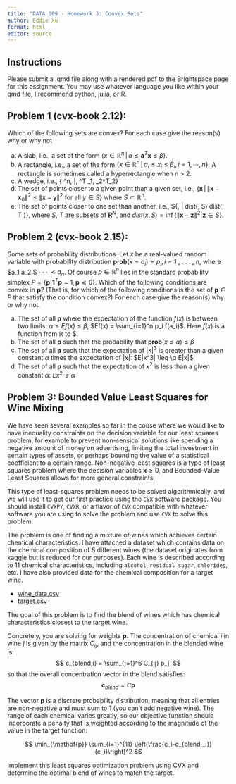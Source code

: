 ```yaml
---
title: "DATA 609 - Homework 3: Convex Sets"
author: Eddie Xu
format: html 
editor: source
---
```



## Instructions

Please submit a .qmd file along with a rendered pdf to the Brightspace page for this assignment. You may use whatever language you like within your qmd file,
I recommend python, julia, or R. 

## Problem 1 (cvx-book 2.12): 

Which of the following sets are convex? For each case give the reason(s) why or why not

a. A slab, i.e., a set of the form $\{x \in \mathbb{R}^n\, |\, \alpha \leq \mathbf{a}^T \mathbf{x} \leq{\beta}\}$.
b. A rectangle, i.e., a set of the form $\{x \in \mathbb{R}^n\, |\, \alpha_i \leq x_i \leq \beta_i, i = 1,\cdots,\, n\}$. A rectangle
is sometimes called a hyperrectangle when n > 2.
c. A wedge, i.e., \{ \mathbf{x} \in \mathbf{R}^n\, |\, \mathbf{a_1}^T\mathbf{x} \leq \mathbf{b}_1, \mathbf{a}_2^T\leq\mathbf{b}_2\}
d. The set of points closer to a given point than a given set, i.e.,
$\{ \mathbf{x}\, |\, \|\mathbf{x} − \mathbf{x}_0\|^2 \leq \|\mathbf{x} − \mathbf{y}\|^2$ for all $y \in S\}$
where $S \subset \mathbb{R}^n$.
e. The set of points closer to one set than another, i.e.,
$\{\mathbf{x}\, | dist(\mathbf{x}, S) \leq dist(\mathbf{x}, T )\},
where $S$, $T$ are subsets of $\mathbf{R}^N$, and
$dist(x, S) = \inf\{\|\mathbf{x}  − \mathbf{z}\|^2 | \mathbf{z} \in S\}$.

## Problem 2 (cvx-book 2.15): 

Some sets of probability distributions. Let $x$ be a real-valued random variable with probability
distribution $\mathbf{prob}(x = a_i) = p_i, i = 1$ , . . . , $n$, where $a_1 \lt a_2 \lt $ · · · $\lt a_n$. Of course $p \in 
\mathbb{R}^n$ lies in the standard probability simplex $P = \{\mathbf{p} | \mathbf{1}^T \mathbf{p} = 1, \mathbf{p} \preceq 0\}$. Which of the following
conditions are convex in $\mathbf{p}$? (That is, for which of the following conditions is the set of
$\mathbf{p} \in P$ that satisfy the condition convex?) For each case give the reason(s) why or why not.

a. The set of all $\mathbf{p}$ where the expectation of the function $f(x)$ is between two limits: $\alpha \leq Ef(x) \leq \beta$, $Ef(x) = \sum_{i=1}^n p_i f(a_i)$. Here $f(x)$ is
a function from $\mathbb{R}$ to \mathbb{R}$.
b. The set of all $\mathbf{p}$ such that the probability that $\mathbf{prob}(x\leq\alpha) \leq \beta$ 
c. The set of all $\mathbf{p}$ such that the expectation of $|x|^3$ is greater than a given constant $\alpha$ times the expectation of $|x|$:
$E|x^3| \leq \α E|x|$
d. The set of all $\mathbf{p}$ such that the expectation of $x^2$ is less than a given constant $\alpha$: 
$Ex^2 \leq \alpha$

## Problem 3: Bounded Value Least Squares for Wine Mixing

We have seen several examples so far in the couse where we would like to have inequality constraints on the decision variable for our least squares problem, for example
to prevent non-sensical solutions like spending a negative amount of money on advertising, limiting the total investment in certain types of assets, or perhaps bounding the
value of a statistical coefficient to a certain range. Non-negative least squares is a type of least squares problem where the decision variables $\mathbf{x}\geq 0$, and
Bounded-Value Least Squares allows for more general constraints.

This type of least-squares problem needs to be solved algorithmically, and we will use it to get our first practice using the `CVX` software package. You should install `CVXPY`, 
`CVXR`, or a flavor of `CVX` compatible with whatever software you are using to solve the problem and use `CVX` to solve this problem.

The problem is one of finding a mixture of wines which achieves certain chemical characteristics. I have attached a dataset which contains data on the chemical composition of 6
different wines (the dataset originates from kaggle but is reduced for our purposes). Each wine is described according to 11 chemical characteristics, including `alcohol`, `residual sugar`,
`chlorides`, etc. I have also provided data for the chemical composition for a target wine. 

- [wine_data.csv](https://github.com/georgehagstrom/DATA609Spring2025/blob/main/website/assignments/labs/labData/wine_data.csv) 
- [target.csv](https://github.com/georgehagstrom/DATA609Spring2025/blob/main/website/assignments/labs/labData/target.csv) 

The goal of this problem is to find the blend of wines which has chemical characteristics closest to the target wine.

Concretely, you are solving for weights $\mathbf{p}$. The concentration of chemical $i$ in wine $j$ is given by the matrix $C_{ij}$, and the concentration in the blended wine is:
$$
c_{blend,i} = \sum_{j=1}^6 C_{ij} p_j,
$$
so that the overall concentration vector in the blend satisfies:
$$
\mathbf{c}_{blend} = C\mathbf{p}
$$

The vector $\mathbf{p}$ is a discrete probability distribution, meaning that all entries are non-negative and must sum to $1$ (you can't add negative wine). The range of each chemical
varies greatly, so our objective function should incorporate a penalty that is weighted according to the magnitude of the value in the target function:

$$
\min_{\mathbf{p}} \sum_{i=1}^{11} \left(\frac{c_i-c_{blend,_i}}{c_i}\right)^2
$$

Implement this least squares optimization problem using CVX and determine the optimal blend of wines to match the target.




 




